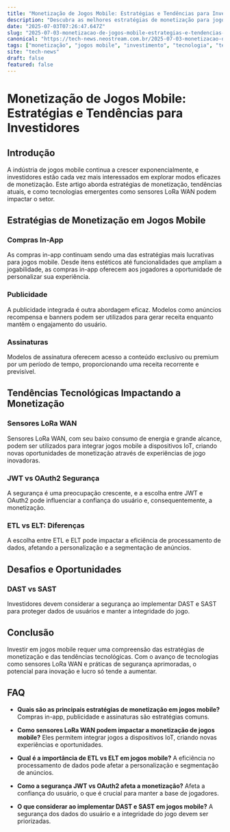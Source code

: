 ```yaml
---
title: "Monetização de Jogos Mobile: Estratégias e Tendências para Investidores"
description: "Descubra as melhores estratégias de monetização para jogos mobile, explorando tendências e tecnologias como sensores LoRa WAN e diferenças entre ETL e ELT."
date: "2025-07-03T07:26:47.647Z"
slug: "2025-07-03-monetizacao-de-jogos-mobile-estrategias-e-tendencias-para-investidores"
canonical: "https://tech-news.neostream.com.br/2025-07-03-monetizacao-de-jogos-mobile-estrategias-e-tendencias-para-investidores"
tags: ["monetização", "jogos mobile", "investimento", "tecnologia", "tendências"]
site: "tech-news"
draft: false
featured: false
---
```


# Monetização de Jogos Mobile: Estratégias e Tendências para Investidores

## Introdução

A indústria de jogos mobile continua a crescer exponencialmente, e investidores estão cada vez mais interessados em explorar modos eficazes de monetização. Este artigo aborda estratégias de monetização, tendências atuais, e como tecnologias emergentes como sensores LoRa WAN podem impactar o setor.

## Estratégias de Monetização em Jogos Mobile

### Compras In-App

As compras in-app continuam sendo uma das estratégias mais lucrativas para jogos mobile. Desde itens estéticos até funcionalidades que ampliam a jogabilidade, as compras in-app oferecem aos jogadores a oportunidade de personalizar sua experiência.

### Publicidade

A publicidade integrada é outra abordagem eficaz. Modelos como anúncios recompensa e banners podem ser utilizados para gerar receita enquanto mantêm o engajamento do usuário.

### Assinaturas

Modelos de assinatura oferecem acesso a conteúdo exclusivo ou premium por um período de tempo, proporcionando uma receita recorrente e previsível.

## Tendências Tecnológicas Impactando a Monetização

### Sensores LoRa WAN

Sensores LoRa WAN, com seu baixo consumo de energia e grande alcance, podem ser utilizados para integrar jogos mobile a dispositivos IoT, criando novas oportunidades de monetização através de experiências de jogo inovadoras.

### JWT vs OAuth2 Segurança

A segurança é uma preocupação crescente, e a escolha entre JWT e OAuth2 pode influenciar a confiança do usuário e, consequentemente, a monetização.

### ETL vs ELT: Diferenças

A escolha entre ETL e ELT pode impactar a eficiência de processamento de dados, afetando a personalização e a segmentação de anúncios.

## Desafios e Oportunidades

### DAST vs SAST

Investidores devem considerar a segurança ao implementar DAST e SAST para proteger dados de usuários e manter a integridade do jogo.

## Conclusão

Investir em jogos mobile requer uma compreensão das estratégias de monetização e das tendências tecnológicas. Com o avanço de tecnologias como sensores LoRa WAN e práticas de segurança aprimoradas, o potencial para inovação e lucro só tende a aumentar.

## FAQ

- **Quais são as principais estratégias de monetização em jogos mobile?**
  Compras in-app, publicidade e assinaturas são estratégias comuns.

- **Como sensores LoRa WAN podem impactar a monetização de jogos mobile?**
  Eles permitem integrar jogos a dispositivos IoT, criando novas experiências e oportunidades.

- **Qual é a importância de ETL vs ELT em jogos mobile?**
  A eficiência no processamento de dados pode afetar a personalização e segmentação de anúncios.

- **Como a segurança JWT vs OAuth2 afeta a monetização?**
  Afeta a confiança do usuário, o que é crucial para manter a base de jogadores.

- **O que considerar ao implementar DAST e SAST em jogos mobile?**
  A segurança dos dados do usuário e a integridade do jogo devem ser priorizadas.